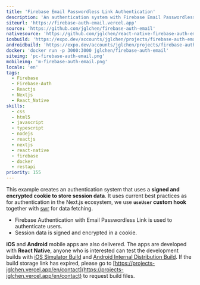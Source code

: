 ```yaml
---
title: 'Firebase Email Passwordless Link Authentication'
description: 'An authentication system with Firebase Email Passwordless Link using a signed and encrypted cookie to store session data.'
siteurl: 'https://firebase-auth-email.vercel.app'
source: 'https://github.com/jglchen/firebase-auth-email'
nativesource: 'https://github.com/jglchen/react-native-firebase-auth-email'
iosbuild: 'https://expo.dev/accounts/jglchen/projects/firebase-auth-email/builds/0f15f092-b8d8-4bc1-ac03-bf703c0d3edd'
androidbuild: 'https://expo.dev/accounts/jglchen/projects/firebase-auth-email/builds/fb497610-636a-48ef-8686-725e40d19ed1'
docker: 'docker run -p 3000:3000 jglchen/firebase-auth-email'
siteimg: 'pc-firebase-auth-email.png'
mobileimg: 'm-firebase-auth-email.png'
locale: 'en'
tags:
  - Firebase
  - Firebase-Auth
  - Reactjs
  - Nextjs
  - React_Native
skills:
  - css
  - html5
  - javascript
  - typescript
  - nodejs
  - reactjs
  - nextjs
  - react-native
  - firebase
  - docker
  - restapi
priority: 155
---
```


This example creates an authentication system that uses a **signed and encrypted cookie to store session data**. It uses current best practices as for authentication in the Next.js ecosystem, we use **`useUser` custom hook**  together with [swr](https://swr.vercel.app/) for data fetching.
   
* Firebase Authentication with Email Passwordless Link is used to authenticate users.
* Session data is signed and encrypted in a cookie.
      
**iOS** and **Android** mobile apps are also delivered. The apps are developed with **React Native**, anyone who is interested can test the development builds with [iOS Simulator Build](https://expo.dev/accounts/jglchen/projects/firebase-auth-email/builds/0f15f092-b8d8-4bc1-ac03-bf703c0d3edd) and [Android Internal Distribution Build](https://expo.dev/accounts/jglchen/projects/firebase-auth-email/builds/fb497610-636a-48ef-8686-725e40d19ed1). If the build storage link has expired, please go to [https://projects-jglchen.vercel.app/en/contact](https://projects-jglchen.vercel.app/en/contact) to request build files.
